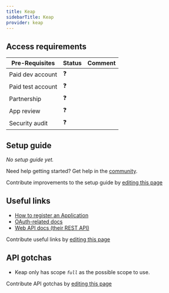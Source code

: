 ```yaml
---
title: Keap
sidebarTitle: Keap
provider: keap
---
```




<Overview />
<PreBuiltTooling provider={providers[pageMetadata.provider]} />
<PreBuiltUseCases />

## Access requirements
| Pre-Requisites | Status | Comment|
| - | - | - |
| Paid dev account | ❓ |  |
| Paid test account | ❓ |  |
| Partnership | ❓ | |
| App review | ❓ |  |
| Security audit | ❓ | |


## Setup guide

_No setup guide yet._

<Tip>Need help getting started? Get help in the [community](https://nango.dev/slack).</Tip>

<Note>Contribute improvements to the setup guide by [editing this page](https://github.com/nangohq/nango/tree/master/docs-v2/integrations/all/keap.mdx)</Note>


## Useful links

-   [How to register an Application](https://keys.developer.keap.com/accounts/create?client_id=portal-nue1osvn10)
-   [OAuth-related docs](https://developer.infusionsoft.com/getting-started-oauth-keys/)
-   [Web API docs (their REST API)](https://developer.keap.com/docs/restv2/)

<Note>Contribute useful links by [editing this page](https://github.com/nangohq/nango/tree/master/docs-v2/integrations/all/keap.mdx)</Note>

## API gotchas

-   Keap only has scope _`full`_ as the possible scope to use.

<Note>Contribute API gotchas by [editing this page](https://github.com/nangohq/nango/tree/master/docs-v2/integrations/all/keap.mdx)</Note>
